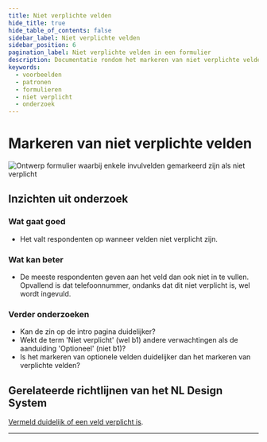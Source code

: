 ```yaml
---
title: Niet verplichte velden
hide_title: true
hide_table_of_contents: false
sidebar_label: Niet verplichte velden
sidebar_position: 6
pagination_label: Niet verplichte velden in een formulier
description: Documentatie rondom het markeren van niet verplichte velden in een formulier
keywords:
  - voorbeelden
  - patronen
  - formulieren
  - niet verplicht
  - onderzoek
---
```



# Markeren van niet verplichte velden

![Ontwerp formulier waarbij enkele invulvelden gemarkeerd zijn als niet verplicht](https://raw.githubusercontent.com/nl-design-system/documentatie/assets/voorbeeld_formulier_niet-verplicht.png)

## Inzichten uit onderzoek

### Wat gaat goed

- Het valt respondenten op wanneer velden niet verplicht zijn.

### Wat kan beter

- De meeste respondenten geven aan het veld dan ook niet in te vullen. Opvallend is dat telefoonnummer, ondanks dat dit niet verplicht is, wel wordt ingevuld.

### Verder onderzoeken

- Kan de zin op de intro pagina duidelijker?
- Wekt de term 'Niet verplicht' (wel b1) andere verwachtingen als de aanduiding 'Optioneel' (niet b1)?
- Is het markeren van optionele velden duidelijker dan het markeren van verplichte velden?

<VideoPlayer videoId="-8QWdnAesT4" />

## Gerelateerde richtlijnen van het NL Design System

[Vermeld duidelijk of een veld verplicht is](/richtlijnen/formulieren/voorkom-fouten/verplichte-velden/).

<ResearchInfo />

---

<PatternFooterInfo />
